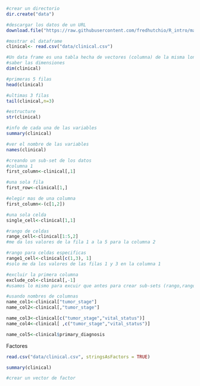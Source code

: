 ```{r}
#crear un directorio
dir.create("data")

```

```{r}
#descargar los datos de un URL
download.file("https://raw.githubusercontent.com/fredhutchio/R_intro/master/extra/clinical.csv", "data/clinical.csv")
```
```{r}
#mostrar el dataframe
clinical<- read.csv("data/clinical.csv")

```

```{r}
#Un data frame es una tabla hecha de vectores (columna) de la misma longitud!
#saber las dimensiones
dim(clinical)
```
```{r}
#primeras 5 filas
head(clinical)
```
```{r}
#ultimas 3 filas
tail(clinical,n=3)
```

```{r}
#estructure
str(clinical)
```

```{r}
#info de cada una de las variables
summary(clinical)
```
```{r}
#ver el nombre de las variables
names(clinical)
```
```{r}
#creando un sub-set de los datos
#columna 1
first_column<-clinical[,1]
```
```{r}
#una sola fila
first_row<-clinical[1,]
```

```{r}
#elegir mas de una columna
first_column<-(c[1,2])
```

```{r}
#una sola celda
single_cell<-clinical[1,1]
```

```{r}
#rango de celdas
range_cell<-clinical[1:5,2]
#me da los valores de la fila 1 a la 5 para la columna 2
```

```{r}
#rango para celdas especificas
range1_cell<-clinical[c(1,3), 1]
#solo me da los valores de las filas 1 y 3 en la columna 1
```

```{r}
#excluir la primera columna
exclude_col<-clinical[,-1]
#usamos lo mismo para excuir que antes para crear sub-sets (rango,rango especifico, una sola celda...)
```

```{r}
#usando nombres de columnas
name_col1<-clinical["tumor_stage"]
name_col2<-clinical[,"tumor_stage"]

```

```{r}
name_col3<-clinical[c("tumor_stage","vital_status")]
name_col4<-clinical[ ,c("tumor_stage","vital_status")]
```

```{r}
name_col5<-clinical$primary_diagnosis
```

Factores
```{r}
read.csv("data/clinical.csv", stringsAsFactors = TRUE)
```
```{r}
summary(clinical)

```
```{r}
#crear un vector de factor

```

```{r}

```

